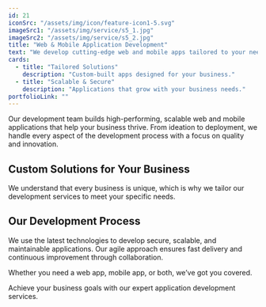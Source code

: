 ```yaml
---
id: 21
iconSrc: "/assets/img/icon/feature-icon1-5.svg"
imageSrc1: "/assets/img/service/s5_1.jpg"
imageSrc2: "/assets/img/service/s5_2.jpg"
title: "Web & Mobile Application Development"
text: "We develop cutting-edge web and mobile apps tailored to your needs."
cards:
  - title: "Tailored Solutions"
    description: "Custom-built apps designed for your business."
  - title: "Scalable & Secure"
    description: "Applications that grow with your business needs."
portfolioLink: ""
---
```


Our development team builds high-performing, scalable web and mobile applications that help your business thrive. From ideation to deployment, we handle every aspect of the development process with a focus on quality and innovation.

## Custom Solutions for Your Business

We understand that every business is unique, which is why we tailor our development services to meet your specific needs.

## Our Development Process

We use the latest technologies to develop secure, scalable, and maintainable applications. Our agile approach ensures fast delivery and continuous improvement through collaboration.

Whether you need a web app, mobile app, or both, we’ve got you covered.

Achieve your business goals with our expert application development services.
